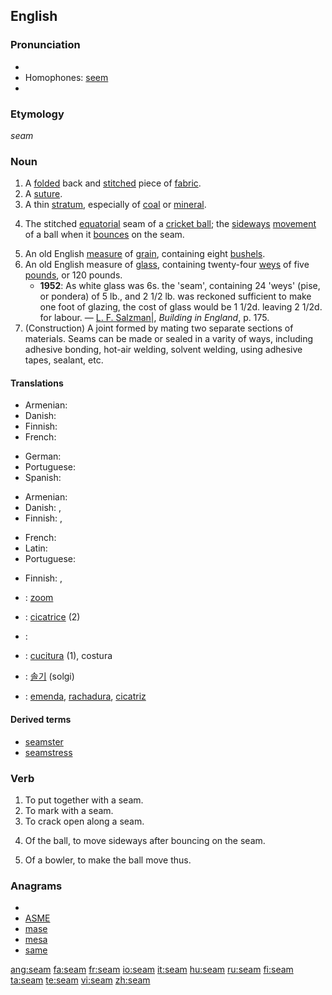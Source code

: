 {{wikipedia|dab=Seam}}
==English==

===Pronunciation===
* {{audio|en-us-seem.ogg|Audio (US)}}
* Homophones: [[seem]]
* {{rhymes|iːm}}

===Etymology===
{{etyl|ang}} ''seam''

===Noun===
{{en-noun}}

# A [[folded]] back and [[stitch]]ed piece of [[fabric]].
# A [[suture]].
# A thin [[stratum]], especially of [[coal]] or [[mineral]].
# {{cricket}} The stitched [[equatorial]] seam of a [[cricket ball]]; the [[sideways]] [[movement]] of a ball when it [[bounce]]s on the seam.
# An old English [[measure]] of [[grain]], containing eight [[bushel]]s.
# An old English measure of [[glass]], containing twenty-four [[wey]]s of five [[pound]]s, or 120 pounds.
#* '''1952''': As white glass was 6s. the 'seam', containing 24 'weys' (pise, or pondera) of 5 lb., and 2 1/2 lb. was reckoned sufficient to make one foot of glazing, the cost of glass would be 1 1/2d. leaving 2 1/2d. for labour. &mdash; [[w:en:Louis Francis Salzman|L. F. Salzman|]], ''Building in England'', p. 175.
# (Construction) A joint formed by mating two separate sections of materials. Seams can be made or sealed in a varity of ways, including adhesive bonding, hot-air welding, solvent welding, using adhesive tapes, sealant, etc.

====Translations====
{{trans-top|folded back and stitched piece of fabric}}
* Armenian: {{t-|hy|կար|tr=kar}}
* Danish: {{t+|da|søm|c}}
* Finnish: {{t+|fi|sauma}}
* French: {{t+|fr|couture}}
{{trans-mid}}
* German: {{t+|de|Saum|m}}
* Portuguese: {{t+|pt|costura|f}}
* Spanish: {{t+|es|costura|f}}
{{trans-bottom}}

{{trans-top|suture}}
* Armenian: {{t-|hy|կար|tr=kar}}
* Danish: {{t|da|sutur|c}},  {{t+|da|søm|c}}
* Finnish: {{t-|fi|ommel}}, {{t-|fi|tikkaus}}
{{trans-mid}}
* French: {{t+|fr|suture|f}}
* Latin: {{t-|la|sutura|f|alt=sūtūra}}
* Portuguese: {{t+|pt|sutura|f}}
{{trans-bottom}}

{{trans-top|thin stratum of mineral}}
* Finnish: {{t-|fi|suoni}}, {{t-|fi|juonne}}
{{trans-mid}}
{{trans-bottom}}

{{trans-top|stitched seam of a cricket ball}}
{{trans-mid}}
{{trans-bottom}}

{{trans-top|measure of grain}}
{{trans-mid}}
{{trans-bottom}}

{{trans-top|measure of glass}}
{{trans-mid}}
{{trans-bottom}}

{{checktrans-top}}
* {{ttbc|Dutch}}: [[zoom]] {{m}}
* {{ttbc|French}}: [[cicatrice]] {{f}} (2)
* {{ttbc|Hebrew}}: {{he-translation|תפר|tefer}} {{m}}
* {{ttbc|Italian}}: [[cucitura]] {{f}} (1), costura
* {{ttbc|Korean}}: [[솔기]] (solgi)
* {{ttbc|Portuguese}}: [[emenda]], [[rachadura]], [[cicatriz]] {{f}}
{{trans-bottom}}

====Derived terms====
* [[seamster]]
* [[seamstress]]

===Verb===
{{en-verb}}

# To put together with a seam.
# To mark with a seam.
# To crack open along a seam.
# {{cricket}} Of the ball, to move sideways after bouncing on the seam.
# {{cricket}} Of a bowler, to make the ball move thus.

===Anagrams===
* {{alphagram|aems}}
* [[ASME#English|ASME]]
* [[mase#English|mase]]
* [[mesa#English|mesa]]
* [[same#English|same]]

[[ang:seam]]
[[fa:seam]]
[[fr:seam]]
[[io:seam]]
[[it:seam]]
[[hu:seam]]
[[ru:seam]]
[[fi:seam]]
[[ta:seam]]
[[te:seam]]
[[vi:seam]]
[[zh:seam]]